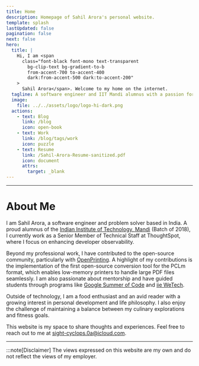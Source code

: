 ```yaml
---
title: Home
description: Homepage of Sahil Arora's personal website.
template: splash
lastUpdated: false
pagination: false
next: false
hero:
  title: |
    Hi, I am <span
      class="font-black font-mono text-transparent
        bg-clip-text bg-gradient-to-b
        from-accent-700 to-accent-400
        dark:from-accent-500 dark:to-accent-200"
    >
      Sahil Arora</span>. Welcome to my home on the internet.
  tagline: A software engineer and IIT Mandi alumnus with a passion for technology, innovation, and solving problems. This is where I write about my thoughts, experiences, and learnings.
  image:
    file: ../../assets/logo/logo-hi-dark.png
  actions:
    - text: Blog
      link: /blog
      icon: open-book
    - text: Work
      link: /blog/tags/work
      icon: puzzle
    - text: Resume
      link: /Sahil-Arora-Resume-sanitized.pdf
      icon: document
      attrs:
        target: _blank
---
```


---

# About Me

I am Sahil Arora, a software engineer and problem solver based in India. A proud alumnus of the [Indian Institute of Technology, Mandi](http://iitmandi.ac.in/) (Batch of 2018), I currently work as a Senior Member of Technical Staff at ThoughtSpot, where I focus on enhancing developer observability.

Beyond my professional work, I have contributed to the open-source community, particularly with [OpenPrinting](https://openprinting.github.io/). A highlight of my contributions is the implementation of the first open-source conversion tool for the PCLm format, which enables low-memory printers to handle large PDF files seamlessly. I am also passionate about mentorship and have guided students through programs like [Google Summer of Code](https://summerofcode.withgoogle.com) and [iie WeTech](https://www.iie.org/Programs/WeTech).

Outside of technology, I am a food enthusiast and an avid reader with a growing interest in personal development and life philosophy. I also enjoy the challenge of maintaining a balance between my culinary explorations and fitness goals.

This website is my space to share thoughts and experiences. Feel free to reach out to me at [sight-cyclops.0a@icloud.com](mailto:sight-cyclops.0a@icloud.com).

---

:::note[Disclaimer]
The views expressed on this website are my own and do not reflect the views of my employer.
